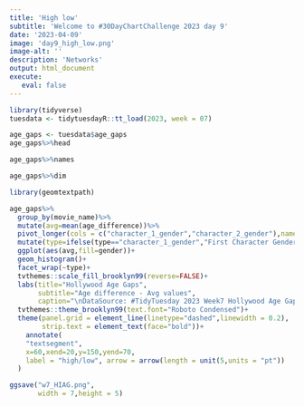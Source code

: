 ```yaml
---
title: 'High low'
subtitle: 'Welcome to #30DayChartChallenge 2023 day 9'
date: '2023-04-09'
image: 'day9_high_low.png'
image-alt: ''
description: 'Networks'
output: html_document
execute: 
   eval: false
---
```



```r
library(tidyverse)
tuesdata <- tidytuesdayR::tt_load(2023, week = 07)
```


```r
age_gaps <- tuesdata$age_gaps
age_gaps%>%head
```

```r
age_gaps%>%names
```


```r
age_gaps%>%dim
```



```r

library(geomtextpath)

age_gaps%>%
  group_by(movie_name)%>%
  mutate(avg=mean(age_difference))%>%
  pivot_longer(cols = c("character_1_gender","character_2_gender"),names_to = "type",values_to = "gender") %>%
  mutate(type=ifelse(type=="character_1_gender","First Character Gender","Second Character Gender")) %>%
  ggplot(aes(avg,fill=gender))+
  geom_histogram()+
  facet_wrap(~type)+
  tvthemes::scale_fill_brooklyn99(reverse=FALSE)+
  labs(title="Hollywood Age Gaps",
       subtitle="Age difference - Avg values",
       caption="\nDataSource: #TidyTuesday 2023 Week7 Hollywood Age Gaps\nDataViz: Federica Gazzelloni #30DayChartChallenge 2023 Day9 - high/low\n",x="",y="Count")+
  tvthemes::theme_brooklyn99(text.font="Roboto Condensed")+
  theme(panel.grid = element_line(linetype="dashed",linewidth = 0.2),
        strip.text = element_text(face="bold"))+
    annotate(
    "textsegment",
    x=60,xend=20,y=150,yend=70, 
    label = "high/low", arrow = arrow(length = unit(5,units = "pt"))
  )

```

```r
ggsave("w7_HIAG.png",
       width = 7,height = 5)
```





